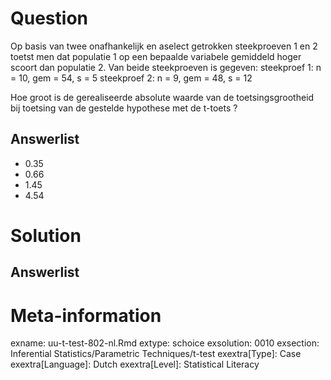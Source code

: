 
Question
========
  
Op basis van twee onafhankelijk en aselect getrokken steekproeven 1 en 2 toetst men dat populatie 1 op een bepaalde variabele gemiddeld hoger scoort dan populatie 2.
 Van beide steekproeven is gegeven:
  steekproef 1:  n = 10, gem = 54,   s =  5
  steekproef 2:  n =  9, gem = 48,   s = 12

Hoe groot is de gerealiseerde absolute waarde van de toetsingsgrootheid bij toetsing van de gestelde hypothese met de t-toets ?

  
Answerlist
----------
* 0.35
* 0.66
* 1.45
* 4.54


Solution
========
  


Answerlist
----------



Meta-information
================
exname: uu-t-test-802-nl.Rmd
extype: schoice
exsolution: 0010
exsection: Inferential Statistics/Parametric Techniques/t-test
exextra[Type]: Case
exextra[Language]: Dutch
exextra[Level]: Statistical Literacy
